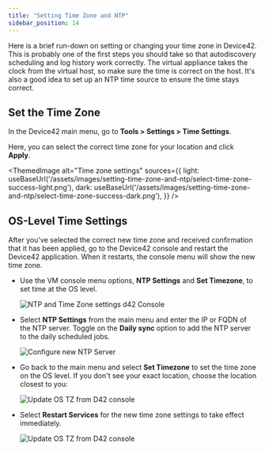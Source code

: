 ```yaml
---
title: "Setting Time Zone and NTP"
sidebar_position: 14
---
```



Here is a brief run-down on setting or changing your time zone in Device42. This is probably one of the first steps you should take so that autodiscovery scheduling and log history work correctly. The virtual appliance takes the clock from the virtual host, so make sure the time is correct on the host. It's also a good idea to set up an NTP time source to ensure the time stays correct.

## Set the Time Zone

In the Device42 main menu, go to **Tools > Settings > Time Settings**.

Here, you can select the correct time zone for your location and click **Apply**.

<ThemedImage
  alt="Time zone settings"
  sources={{
    light: useBaseUrl('/assets/images/setting-time-zone-and-ntp/select-time-zone-success-light.png'),
    dark: useBaseUrl('/assets/images/setting-time-zone-and-ntp/select-time-zone-success-dark.png'),
  }}
/>

## OS-Level Time Settings

After you've selected the correct new time zone and received confirmation that it has been applied, go to the Device42 console and restart the Device42 application. When it restarts, the console menu will show the new time zone.

- Use the VM console menu options, **NTP Settings** and **Set Timezone**, to set time at the OS level.

    ![NTP and Time Zone settings d42 Console](/assets/images/setting-time-zone-and-ntp/console-main-menu.png)

- Select **NTP Settings** from the main menu and enter the IP or FQDN of the NTP server. Toggle on the **Daily sync** option to add the NTP server to the daily scheduled jobs.

    ![Configure new NTP Server ](/assets/images/setting-time-zone-and-ntp/console-ntp-settings.png)

- Go back to the main menu and select **Set Timezone** to set the time zone on the OS level. If you don't see your exact location, choose the location closest to you:

    ![Update OS TZ from D42 console](/assets/images/setting-time-zone-and-ntp/console-set-timezone.png)

- Select **Restart Services** for the new time zone settings to take effect immediately.

    ![Update OS TZ from D42 console](/assets/images/setting-time-zone-and-ntp/console-restart-services.png)
